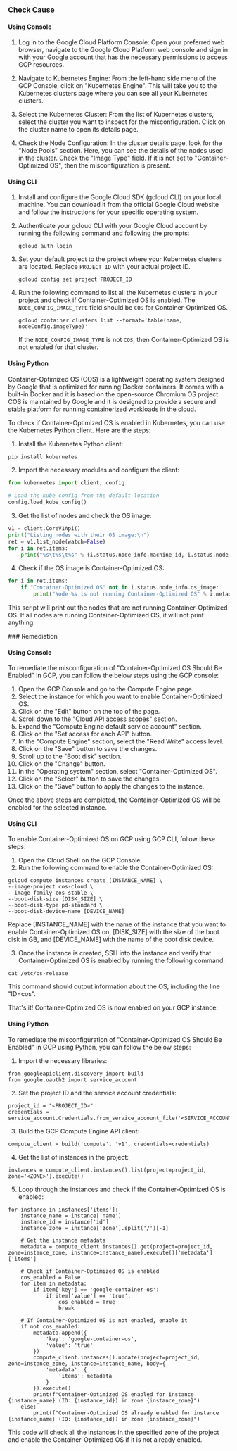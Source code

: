 

<Tabs><Tab title='Cause'>
### Check Cause

#### Using Console

1. Log in to the Google Cloud Platform Console: Open your preferred web browser, navigate to the Google Cloud Platform web console and sign in with your Google account that has the necessary permissions to access GCP resources.

2. Navigate to Kubernetes Engine: From the left-hand side menu of the GCP Console, click on "Kubernetes Engine". This will take you to the Kubernetes clusters page where you can see all your Kubernetes clusters.

3. Select the Kubernetes Cluster: From the list of Kubernetes clusters, select the cluster you want to inspect for the misconfiguration. Click on the cluster name to open its details page.

4. Check the Node Configuration: In the cluster details page, look for the "Node Pools" section. Here, you can see the details of the nodes used in the cluster. Check the "Image Type" field. If it is not set to "Container-Optimized OS", then the misconfiguration is present.

#### Using CLI

1. Install and configure the Google Cloud SDK (gcloud CLI) on your local machine. You can download it from the official Google Cloud website and follow the instructions for your specific operating system.

2. Authenticate your gcloud CLI with your Google Cloud account by running the following command and following the prompts:
   ```
   gcloud auth login
   ```

3. Set your default project to the project where your Kubernetes clusters are located. Replace `PROJECT_ID` with your actual project ID.
   ```
   gcloud config set project PROJECT_ID
   ```

4. Run the following command to list all the Kubernetes clusters in your project and check if Container-Optimized OS is enabled. The `NODE_CONFIG_IMAGE_TYPE` field should be `COS` for Container-Optimized OS.
   ```
   gcloud container clusters list --format='table(name, nodeConfig.imageType)'
   ```
   If the `NODE_CONFIG_IMAGE_TYPE` is not `COS`, then Container-Optimized OS is not enabled for that cluster.

#### Using Python

Container-Optimized OS (COS) is a lightweight operating system designed by Google that is optimized for running Docker containers. It comes with a built-in Docker and it is based on the open-source Chromium OS project. COS is maintained by Google and it is designed to provide a secure and stable platform for running containerized workloads in the cloud.

To check if Container-Optimized OS is enabled in Kubernetes, you can use the Kubernetes Python client. Here are the steps:

1. Install the Kubernetes Python client:

```python
pip install kubernetes
```

2. Import the necessary modules and configure the client:

```python
from kubernetes import client, config

# Load the kube config from the default location
config.load_kube_config()
```

3. Get the list of nodes and check the OS image:

```python
v1 = client.CoreV1Api()
print("Listing nodes with their OS image:\n")
ret = v1.list_node(watch=False)
for i in ret.items:
    print("%s\t%s\t%s" % (i.status.node_info.machine_id, i.status.node_info.system_uuid, i.status.node_info.os_image))
```

4. Check if the OS image is Container-Optimized OS:

```python
for i in ret.items:
    if "Container-Optimized OS" not in i.status.node_info.os_image:
        print("Node %s is not running Container-Optimized OS" % i.metadata.name)
```

This script will print out the nodes that are not running Container-Optimized OS. If all nodes are running Container-Optimized OS, it will not print anything.

</Tab>

<Tab title='Remediation'>
### Remediation

#### Using Console

To remediate the misconfiguration of "Container-Optimized OS Should Be Enabled" in GCP, you can follow the below steps using the GCP console:

1. Open the GCP Console and go to the Compute Engine page.
2. Select the instance for which you want to enable Container-Optimized OS.
3. Click on the "Edit" button on the top of the page.
4. Scroll down to the "Cloud API access scopes" section.
5. Expand the "Compute Engine default service account" section.
6. Click on the "Set access for each API" button.
7. In the "Compute Engine" section, select the "Read Write" access level.
8. Click on the "Save" button to save the changes.
9. Scroll up to the "Boot disk" section.
10. Click on the "Change" button.
11. In the "Operating system" section, select "Container-Optimized OS".
12. Click on the "Select" button to save the changes.
13. Click on the "Save" button to apply the changes to the instance.

Once the above steps are completed, the Container-Optimized OS will be enabled for the selected instance.

#### Using CLI

To enable Container-Optimized OS on GCP using GCP CLI, follow these steps:

1. Open the Cloud Shell on the GCP Console.
2. Run the following command to enable the Container-Optimized OS:

```
gcloud compute instances create [INSTANCE_NAME] \
--image-project cos-cloud \
--image-family cos-stable \
--boot-disk-size [DISK_SIZE] \
--boot-disk-type pd-standard \
--boot-disk-device-name [DEVICE_NAME]
```

Replace [INSTANCE_NAME] with the name of the instance that you want to enable Container-Optimized OS on, [DISK_SIZE] with the size of the boot disk in GB, and [DEVICE_NAME] with the name of the boot disk device.

3. Once the instance is created, SSH into the instance and verify that Container-Optimized OS is enabled by running the following command:

```
cat /etc/os-release
```

This command should output information about the OS, including the line "ID=cos".

That's it! Container-Optimized OS is now enabled on your GCP instance.

#### Using Python

To remediate the misconfiguration of "Container-Optimized OS Should Be Enabled" in GCP using Python, you can follow the below steps:

1. Import the necessary libraries:

```
from googleapiclient.discovery import build
from google.oauth2 import service_account
```

2. Set the project ID and the service account credentials:

```
project_id = "<PROJECT_ID>"
credentials = service_account.Credentials.from_service_account_file('<SERVICE_ACCOUNT_KEY_FILE_PATH>')
```

3. Build the GCP Compute Engine API client:

```
compute_client = build('compute', 'v1', credentials=credentials)
```

4. Get the list of instances in the project:

```
instances = compute_client.instances().list(project=project_id, zone='<ZONE>').execute()
```

5. Loop through the instances and check if the Container-Optimized OS is enabled:

```
for instance in instances['items']:
    instance_name = instance['name']
    instance_id = instance['id']
    instance_zone = instance['zone'].split('/')[-1]
    
    # Get the instance metadata
    metadata = compute_client.instances().get(project=project_id, zone=instance_zone, instance=instance_name).execute()['metadata']['items']
    
    # Check if Container-Optimized OS is enabled
    cos_enabled = False
    for item in metadata:
        if item['key'] == 'google-container-os':
            if item['value'] == 'true':
                cos_enabled = True
                break
    
    # If Container-Optimized OS is not enabled, enable it
    if not cos_enabled:
        metadata.append({
            'key': 'google-container-os',
            'value': 'true'
        })
        compute_client.instances().update(project=project_id, zone=instance_zone, instance=instance_name, body={
            'metadata': {
                'items': metadata
            }
        }).execute()
        print(f"Container-Optimized OS enabled for instance {instance_name} (ID: {instance_id}) in zone {instance_zone}")
    else:
        print(f"Container-Optimized OS already enabled for instance {instance_name} (ID: {instance_id}) in zone {instance_zone}")
```

This code will check all the instances in the specified zone of the project and enable the Container-Optimized OS if it is not already enabled.


</Tab>
</Tabs>